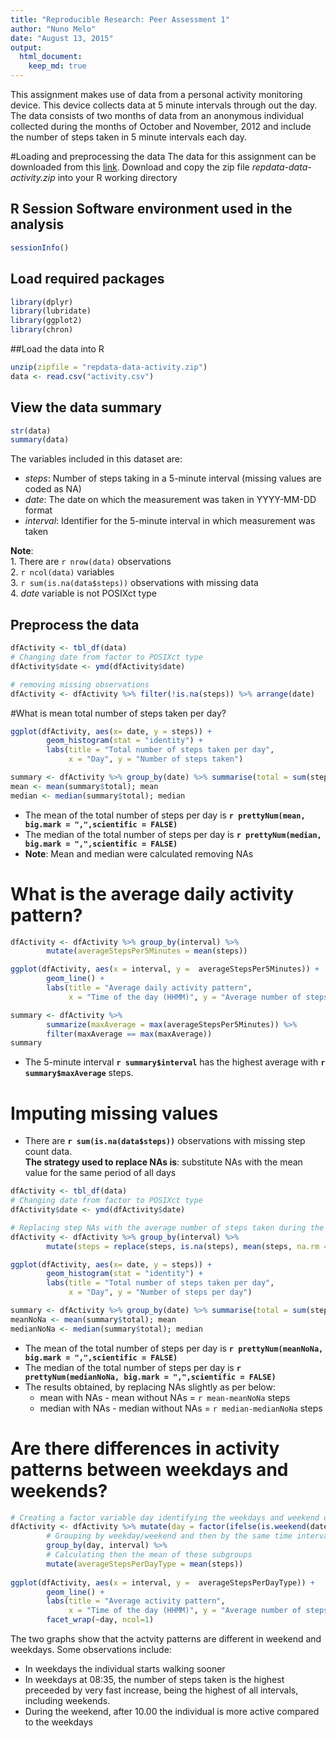 ```yaml
---
title: "Reproducible Research: Peer Assessment 1"
author: "Nuno Melo"
date: "August 13, 2015"
output: 
  html_document:
    keep_md: true
---
```

This assignment makes use of data from a personal activity monitoring device. This device collects data at 5 minute intervals through out the day. The data consists of two months of data from an anonymous individual collected during the months of October and November, 2012 and include the number of steps taken in 5 minute intervals each day.

#Loading and preprocessing the data
The data for this assignment can be downloaded from this [link](https://d396qusza40orc.cloudfront.net/repdata%2Fdata%2Factivity.zip).
Download and copy the zip file *repdata-data-activity.zip* into your R working directory

## R Session Software environment used in the analysis
```r
sessionInfo()
```

## Load required packages
```r
library(dplyr)
library(lubridate)
library(ggplot2)
library(chron)
```

##Load the data into R
```r
unzip(zipfile = "repdata-data-activity.zip")
data <- read.csv("activity.csv")
```
## View the data summary
```r
str(data)
summary(data)
```
The variables included in this dataset are:

* *steps*: Number of steps taking in a 5-minute interval (missing values are coded as NA)  
* *date*: The date on which the measurement was taken in YYYY-MM-DD format  
* *interval*: Identifier for the 5-minute interval in which measurement was taken

**Note**:  
1.  There are `r nrow(data)` observations  
2.  `r ncol(data)` variables  
3.  `r sum(is.na(data$steps))` observations with missing data  
4.  *date* variable is not POSIXct type  

## Preprocess the data
```r

dfActivity <- tbl_df(data)
# Changing date from factor to POSIXct type
dfActivity$date <- ymd(dfActivity$date)

# removing missing observations
dfActivity <- dfActivity %>% filter(!is.na(steps)) %>% arrange(date)
```
#What is mean total number of steps taken per day?
```r
ggplot(dfActivity, aes(x= date, y = steps)) +
        geom_histogram(stat = "identity") +
        labs(title = "Total number of steps taken per day",
             x = "Day", y = "Number of steps taken")

summary <- dfActivity %>% group_by(date) %>% summarise(total = sum(steps)) %>% ungroup
mean <- mean(summary$total); mean
median <- median(summary$total); median
```

* The mean of the total number of steps per day is 
**`r prettyNum(mean, big.mark = ",",scientific = FALSE)`** 
* The median of the total number of steps per day is
**`r prettyNum(median, big.mark = ",",scientific = FALSE)`**  
* **Note**: Mean and median were calculated removing NAs

# What is the average daily activity pattern?
```r
dfActivity <- dfActivity %>% group_by(interval) %>%
        mutate(averageStepsPer5Minutes = mean(steps))

ggplot(dfActivity, aes(x = interval, y =  averageStepsPer5Minutes)) +
        geom_line() +
        labs(title = "Average daily activity pattern",
             x = "Time of the day (HHMM)", y = "Average number of steps")

summary <- dfActivity %>%
        summarize(maxAverage = max(averageStepsPer5Minutes)) %>%
        filter(maxAverage == max(maxAverage))
summary

```
* The 5-minute interval **`r summary$interval`** 
has the highest average with **`r summary$maxAverage`** steps.

# Imputing missing values
 * There are **`r sum(is.na(data$steps))`** observations with missing step count data.  
 **The strategy used to replace NAs is**: substitute NAs with the mean value for the same period of all days   
 
```r
dfActivity <- tbl_df(data)
# Changing date from factor to POSIXct type
dfActivity$date <- ymd(dfActivity$date)

# Replacing step NAs with the average number of steps taken during the same interval, averaged across all days
dfActivity <- dfActivity %>% group_by(interval) %>%
        mutate(steps = replace(steps, is.na(steps), mean(steps, na.rm = TRUE))) %>% ungroup

ggplot(dfActivity, aes(x= date, y = steps)) +
        geom_histogram(stat = "identity") +
        labs(title = "Total number of steps taken per day",
             x = "Day", y = "Number of steps per day")

summary <- dfActivity %>% group_by(date) %>% summarise(total = sum(steps)) %>% ungroup
meanNoNa <- mean(summary$total); mean
medianNoNa <- median(summary$total); median
```

* The mean of the total number of steps per day is
**`r prettyNum(meanNoNa, big.mark = ",",scientific = FALSE)`**
* The median of the total number of steps per day is
**`r prettyNum(medianNoNa, big.mark = ",",scientific = FALSE)`**
* The results obtained, by replacing NAs slightly as per below:
    + mean with NAs - mean without NAs = `r mean-meanNoNa` steps
    + median with NAs - median without NAs = `r median-medianNoNa` steps


# Are there differences in activity patterns between weekdays and weekends?
```r
# Creating a factor variable day identifying the weekdays and weekend days
dfActivity <- dfActivity %>% mutate(day = factor(ifelse(is.weekend(date), "weekend", "weekday"))) %>%
        # Grouping by weekday/weekend and then by the same time interval
        group_by(day, interval) %>%
        # Calculating then the mean of these subgroups
        mutate(averageStepsPerDayType = mean(steps))
        
ggplot(dfActivity, aes(x = interval, y =  averageStepsPerDayType)) +
        geom_line() +
        labs(title = "Average activity pattern",
             x = "Time of the day (HHMM)", y = "Average number of steps") +
        facet_wrap(~day, ncol=1)
```


The two graphs show that the actvity patterns are different in weekend and weekdays. Some observations include:  

* In weekdays the individual starts walking sooner
* In weekdays at 08:35, the number of steps taken is the highest preceeded by very fast increase, being the highest of all intervals, including weekends.
* During the weekend, after 10.00 the individual is more active compared to the weekdays
